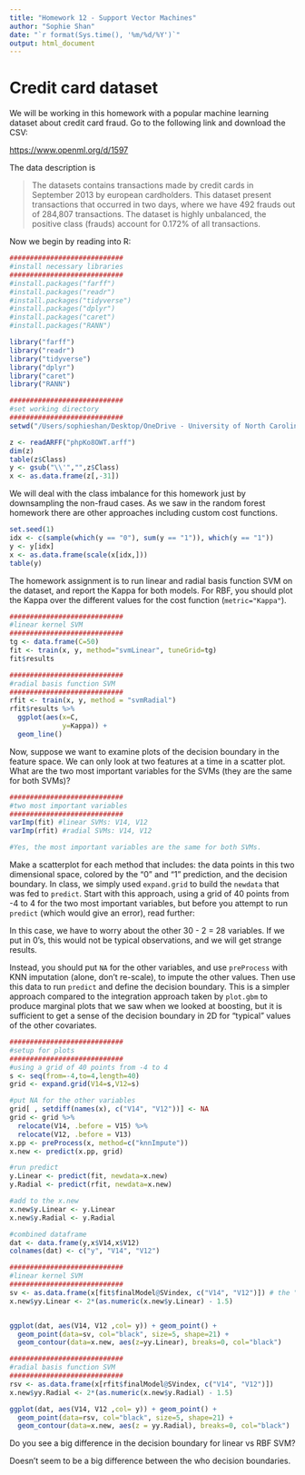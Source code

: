 ```yaml
---
title: "Homework 12 - Support Vector Machines"
author: "Sophie Shan"
date: "`r format(Sys.time(), '%m/%d/%Y')`"
output: html_document
---
```


# Credit card dataset

We will be working in this homework with a popular machine learning
dataset about credit card fraud. Go to the following link and download
the CSV:

<https://www.openml.org/d/1597>

The data description is 

> The datasets contains transactions made by credit cards in September
> 2013 by european cardholders. This dataset present transactions that
> occurred in two days, where we have 492 frauds out of 284,807
> transactions. The dataset is highly unbalanced, the positive class
> (frauds) account for 0.172% of all transactions. 

Now we begin by reading into R:

```r
############################
#install necessary libraries
############################
#install.packages("farff")
#install.packages("readr")
#install.packages("tidyverse")
#install.packages("dplyr")
#install.packages("caret")
#install.packages("RANN")

library("farff")
library("readr")
library("tidyverse")
library("dplyr")
library("caret")
library("RANN")
```

```r
############################
#set working directory
############################
setwd("/Users/sophieshan/Desktop/OneDrive - University of North Carolina at Chapel Hill/UNC/Spring 2024/BIOS 735/Homework Assignments/HW12/")
```

```r
z <- readARFF("phpKo8OWT.arff")
dim(z)
table(z$Class)
y <- gsub("\\'","",z$Class)
x <- as.data.frame(z[,-31])
```

We will deal with the class imbalance for this homework just by
downsampling the non-fraud cases. As we saw in the random forest
homework there are other approaches including custom cost functions. 

```r
set.seed(1)
idx <- c(sample(which(y == "0"), sum(y == "1")), which(y == "1"))
y <- y[idx]
x <- as.data.frame(scale(x[idx,]))
table(y)
```

The homework assignment is to run linear and radial basis function SVM
on the dataset, and report the Kappa for both models. For RBF, you
should plot the Kappa over the different values for the cost
function (`metric="Kappa"`). 

```r
############################
#linear kernel SVM
############################
tg <- data.frame(C=50)
fit <- train(x, y, method="svmLinear", tuneGrid=tg)
fit$results
```

```r
############################
#radial basis function SVM
############################
rfit <- train(x, y, method = "svmRadial")
rfit$results %>%
  ggplot(aes(x=C,
             y=Kappa)) +
  geom_line()
```

Now, suppose we want to examine plots of the decision boundary in the
feature space. We can only look at two features at a time in a scatter
plot. What are the two most important variables for the SVMs (they are
the same for both SVMs)?

```r
############################
#two most important variables
############################
varImp(fit) #linear SVMs: V14, V12 
varImp(rfit) #radial SVMs: V14, V12 

#Yes, the most important variables are the same for both SVMs.
```

Make a scatterplot for each method that includes: the data points in this two
dimensional space, colored by the "0" and "1" prediction, and the decision
boundary. In class, we simply used `expand.grid` to build the
`newdata` that was fed to `predict`. Start with this approach, using a
grid of 40 points from -4 to 4 for the two most important variables,
but before you attempt to run `predict` (which would give an error), read further:

In this case, we have to worry about the other 30 - 2 = 28
variables. If we put in 0's, this would not be typical observations,
and we will get strange results.

Instead, you should put `NA` for the other variables, and use
`preProcess` with KNN imputation (alone, don't re-scale), to impute
the other values. Then use this data to run `predict` and define the
decision boundary. This is a simpler approach compared to the
integration approach taken by `plot.gbm` to produce marginal plots
that we saw when we looked at boosting, but it is sufficient to get a
sense of the decision boundary in 2D for "typical" values of the other
covariates. 

```r
############################
#setup for plots 
############################
#using a grid of 40 points from -4 to 4
s <- seq(from=-4,to=4,length=40)
grid <- expand.grid(V14=s,V12=s)

#put NA for the other variables
grid[ , setdiff(names(x), c("V14", "V12"))] <- NA
grid <- grid %>% 
  relocate(V14, .before = V15) %>%
  relocate(V12, .before = V13)
x.pp <- preProcess(x, method=c("knnImpute"))
x.new <- predict(x.pp, grid)

#run predict 
y.Linear <- predict(fit, newdata=x.new)
y.Radial <- predict(rfit, newdata=x.new)

#add to the x.new
x.new$y.Linear <- y.Linear
x.new$y.Radial <- y.Radial

#combined dataframe
dat <- data.frame(y,x$V14,x$V12)
colnames(dat) <- c("y", "V14", "V12")
```


```r
############################
#linear kernel SVM
############################
sv <- as.data.frame(x[fit$finalModel@SVindex, c("V14", "V12")]) # the "support vectors"
x.new$yy.Linear <- 2*(as.numeric(x.new$y.Linear) - 1.5)


ggplot(dat, aes(V14, V12 ,col= y)) + geom_point() + 
  geom_point(data=sv, col="black", size=5, shape=21) +
  geom_contour(data=x.new, aes(z=yy.Linear), breaks=0, col="black") 
```

```r
############################
#radial basis function SVM
############################
rsv <- as.data.frame(x[rfit$finalModel@SVindex, c("V14", "V12")])
x.new$yy.Radial <- 2*(as.numeric(x.new$y.Radial) - 1.5)

ggplot(dat, aes(V14, V12 ,col= y)) + geom_point() + 
  geom_point(data=rsv, col="black", size=5, shape=21) +
  geom_contour(data=x.new, aes(z = yy.Radial), breaks=0, col="black") 
```

Do you see a big difference in the decision boundary for linear vs RBF
SVM? 

Doesn't seem to be a big difference between the who decision boundaries. 

